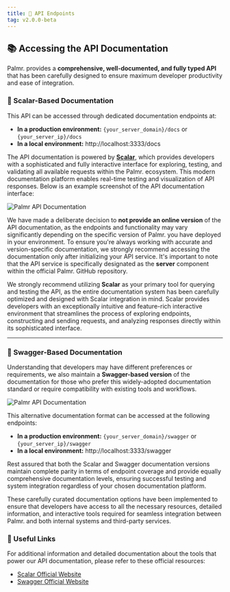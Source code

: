```yaml
---
title: 🔌 API Endpoints
tag: v2.0.0-beta
---
```


## 📚 Accessing the API Documentation

Palmr. provides a **comprehensive, well-documented, and fully typed API** that has been carefully designed to ensure maximum developer productivity and ease of integration.

### 🎯 Scalar-Based Documentation

This API can be accessed through dedicated documentation endpoints at:

- **In a production environment:** `{your_server_domain}/docs` or `{your_server_ip}/docs`
- **In a local environment:** http://localhost:3333/docs

The API documentation is powered by **[Scalar](https://scalar.com/)**, which provides developers with a sophisticated and fully interactive interface for exploring, testing, and validating all available requests within the Palmr. ecosystem. This modern documentation platform enables real-time testing and visualization of API responses. Below is an example screenshot of the API documentation interface:

![Palmr API Documentation](/assets/v2/api-docs/scalar.png)

We have made a deliberate decision to **not provide an online version** of the API documentation, as the endpoints and functionality may vary significantly depending on the specific version of Palmr. you have deployed in your environment. To ensure you're always working with accurate and version-specific documentation, we strongly recommend accessing the documentation only after initializing your API service. It's important to note that the API service is specifically designated as the **server** component within the official Palmr. GitHub repository.

We strongly recommend utilizing **Scalar** as your primary tool for querying and testing the API, as the entire documentation system has been carefully optimized and designed with Scalar integration in mind. Scalar provides developers with an exceptionally intuitive and feature-rich interactive environment that streamlines the process of exploring endpoints, constructing and sending requests, and analyzing responses directly within its sophisticated interface.

---

### 🔄 Swagger-Based Documentation

Understanding that developers may have different preferences or requirements, we also maintain a **Swagger-based version** of the documentation for those who prefer this widely-adopted documentation standard or require compatibility with existing tools and workflows.

![Palmr API Documentation](/assets/v2/api-docs/swagger.png)

This alternative documentation format can be accessed at the following endpoints:

- **In a production environment:** `{your_server_domain}/swagger` or `{your_server_ip}/swagger`
- **In a local environment:** http://localhost:3333/swagger

Rest assured that both the Scalar and Swagger documentation versions maintain complete parity in terms of endpoint coverage and provide equally comprehensive documentation levels, ensuring successful testing and system integration regardless of your chosen documentation platform.

These carefully curated documentation options have been implemented to ensure that developers have access to all the necessary resources, detailed information, and interactive tools required for seamless integration between Palmr. and both internal systems and third-party services.

### 🔗 Useful Links

For additional information and detailed documentation about the tools that power our API documentation, please refer to these official resources:

- [Scalar Official Website](https://scalar.com/)
- [Swagger Official Website](https://swagger.io/)
